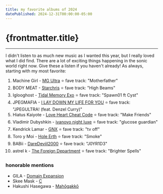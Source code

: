 ```yaml
---
title: my favorite albums of 2024
datePublished: 2024-12-31T00:00:00-05:00
---
```




# {frontmatter.title}

<ArticleHeader
  datePublished={frontmatter.datePublished}
  dateUpdated={frontmatter.dateUpdated}
/>

---

I didn't listen to as much new music as I wanted this year, but I really loved what I did find. There are a lot of exciting things happening in the sonic world right now. Give these a listen if you haven't already! As always, starting with my most favorite:

1. Machine Girl - [MG Ultra](https://machinegirl.bandcamp.com/album/mg-ultra) ⭐ fave track: "Motherfather"
1. BODY MEAT - [Starchris](https://bodymeat.bandcamp.com/album/starchris) ⭐ fave track: "High Beams"
1. Iglooghost - [Tidal Memory Exo](https://iglooghost.bandcamp.com/album/tidal-memory-exo) ⭐ fave track: "Spawn01 ft Cyst"
1. JPEGMAFIA - [I LAY DOWN MY LIFE FOR YOU](https://jpegmafia.bandcamp.com/album/i-lay-down-my-life-for-you) ⭐ fave track: "JPEGULTRA! (feat. Denzel Curry)"
1. Hiatus Kaiyote - [Love Heart Cheat Code](https://hiatuskaiyote.bandcamp.com/album/love-heart-cheat-code) ⭐ fave track: "Make Friends"
1. Vladimir Dubyshkin - [ivanovo night luxe](https://vladimirdubyshkin.bandcamp.com/album/ivanovo-night-luxe) ⭐ fave track: "glucose guardian"
1. Kendrick Lamar - [GNX](https://www.youtube.com/playlist?list=PLjB_8hSS2lEPSOivtbvDDugFuCeqC4_xm) ⭐ fave track: "tv off"
1. Toro y Moi - [Hole Erth](https://toroymoi.bandcamp.com/album/hole-erth) ⭐ fave track: "Smoke"
1. BABii - [DareDeviil2000](https://babii.bandcamp.com/album/daredeviil2000) ⭐ fave track: "J0YR1D3"
1. astrel k - [The Foreign Department](https://astrelk.bandcamp.com/album/the-foreign-department) ⭐ fave track: "Brighter Spells"

### honorable mentions

- GILA - [Domain Expansion](https://gila-00.bandcamp.com/album/domain-expansion)
- Skee Mask - [C](https://skeemask.bandcamp.com/album/c)
- Hakushi Hasegawa - [Mah​ō​gakkō](https://hakushihasegawa.bandcamp.com/album/mah-gakk)
